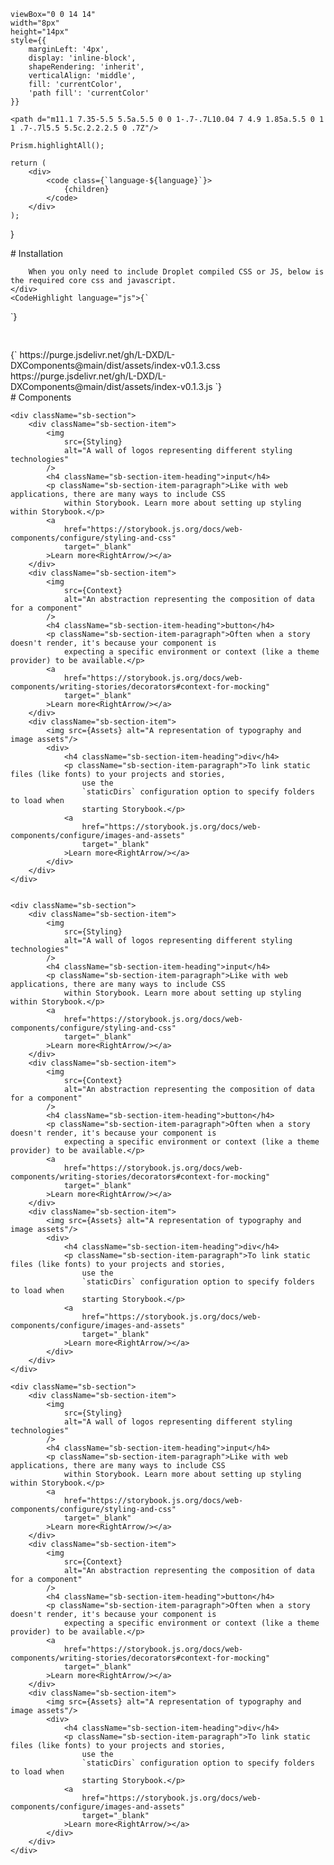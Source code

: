 



    viewBox="0 0 14 14"
    width="8px"
    height="14px"
    style={{
        marginLeft: '4px',
        display: 'inline-block',
        shapeRendering: 'inherit',
        verticalAlign: 'middle',
        fill: 'currentColor',
        'path fill': 'currentColor'
    }}
>
    <path d="m11.1 7.35-5.5 5.5a.5.5 0 0 1-.7-.7L10.04 7 4.9 1.85a.5.5 0 1 1 .7-.7l5.5 5.5c.2.2.2.5 0 .7Z"/>
</svg>


    Prism.highlightAll();

    return (
        <div>
            <code class={`language-${language}`}>
                {children}
            </code>
        </div>
    );
}



<Meta title="Configure your project"/>


<div className="sb-container">
    <div className='sb-section-title'>
        # Installation

        When you only need to include Droplet compiled CSS or JS, below is the required core css and javascript.
    </div>
    <CodeHighlight language="js">{`

<link href="https://cdn.jsdelivr.net/gh/L-DXD/L-DXComponents@main/dist/assets/index-v0.1.3.css" rel="stylesheet"/>
<script src="https://cdn.jsdelivr.net/gh/L-DXD/L-DXComponents@main/dist/assets/index-v0.1.3.js"></script>
`}</CodeHighlight>
    <pre className="prettyprint linenums">
    </pre>
    <CodeHighlight language="js">{`
https://purge.jsdelivr.net/gh/L-DXD/L-DXComponents@main/dist/assets/index-v0.1.3.css
https://purge.jsdelivr.net/gh/L-DXD/L-DXComponents@main/dist/assets/index-v0.1.3.js
`}</CodeHighlight>

</div>

<div className="sb-container">
    <div className='sb-section-title'>
        # Components
    </div>

    <div className="sb-section">
        <div className="sb-section-item">
            <img
                src={Styling}
                alt="A wall of logos representing different styling technologies"
            />
            <h4 className="sb-section-item-heading">input</h4>
            <p className="sb-section-item-paragraph">Like with web applications, there are many ways to include CSS
                within Storybook. Learn more about setting up styling within Storybook.</p>
            <a
                href="https://storybook.js.org/docs/web-components/configure/styling-and-css"
                target="_blank"
            >Learn more<RightArrow/></a>
        </div>
        <div className="sb-section-item">
            <img
                src={Context}
                alt="An abstraction representing the composition of data for a component"
            />
            <h4 className="sb-section-item-heading">button</h4>
            <p className="sb-section-item-paragraph">Often when a story doesn't render, it's because your component is
                expecting a specific environment or context (like a theme provider) to be available.</p>
            <a
                href="https://storybook.js.org/docs/web-components/writing-stories/decorators#context-for-mocking"
                target="_blank"
            >Learn more<RightArrow/></a>
        </div>
        <div className="sb-section-item">
            <img src={Assets} alt="A representation of typography and image assets"/>
            <div>
                <h4 className="sb-section-item-heading">div</h4>
                <p className="sb-section-item-paragraph">To link static files (like fonts) to your projects and stories,
                    use the
                    `staticDirs` configuration option to specify folders to load when
                    starting Storybook.</p>
                <a
                    href="https://storybook.js.org/docs/web-components/configure/images-and-assets"
                    target="_blank"
                >Learn more<RightArrow/></a>
            </div>
        </div>
    </div>


    <div className="sb-section">
        <div className="sb-section-item">
            <img
                src={Styling}
                alt="A wall of logos representing different styling technologies"
            />
            <h4 className="sb-section-item-heading">input</h4>
            <p className="sb-section-item-paragraph">Like with web applications, there are many ways to include CSS
                within Storybook. Learn more about setting up styling within Storybook.</p>
            <a
                href="https://storybook.js.org/docs/web-components/configure/styling-and-css"
                target="_blank"
            >Learn more<RightArrow/></a>
        </div>
        <div className="sb-section-item">
            <img
                src={Context}
                alt="An abstraction representing the composition of data for a component"
            />
            <h4 className="sb-section-item-heading">button</h4>
            <p className="sb-section-item-paragraph">Often when a story doesn't render, it's because your component is
                expecting a specific environment or context (like a theme provider) to be available.</p>
            <a
                href="https://storybook.js.org/docs/web-components/writing-stories/decorators#context-for-mocking"
                target="_blank"
            >Learn more<RightArrow/></a>
        </div>
        <div className="sb-section-item">
            <img src={Assets} alt="A representation of typography and image assets"/>
            <div>
                <h4 className="sb-section-item-heading">div</h4>
                <p className="sb-section-item-paragraph">To link static files (like fonts) to your projects and stories,
                    use the
                    `staticDirs` configuration option to specify folders to load when
                    starting Storybook.</p>
                <a
                    href="https://storybook.js.org/docs/web-components/configure/images-and-assets"
                    target="_blank"
                >Learn more<RightArrow/></a>
            </div>
        </div>
    </div>

    <div className="sb-section">
        <div className="sb-section-item">
            <img
                src={Styling}
                alt="A wall of logos representing different styling technologies"
            />
            <h4 className="sb-section-item-heading">input</h4>
            <p className="sb-section-item-paragraph">Like with web applications, there are many ways to include CSS
                within Storybook. Learn more about setting up styling within Storybook.</p>
            <a
                href="https://storybook.js.org/docs/web-components/configure/styling-and-css"
                target="_blank"
            >Learn more<RightArrow/></a>
        </div>
        <div className="sb-section-item">
            <img
                src={Context}
                alt="An abstraction representing the composition of data for a component"
            />
            <h4 className="sb-section-item-heading">button</h4>
            <p className="sb-section-item-paragraph">Often when a story doesn't render, it's because your component is
                expecting a specific environment or context (like a theme provider) to be available.</p>
            <a
                href="https://storybook.js.org/docs/web-components/writing-stories/decorators#context-for-mocking"
                target="_blank"
            >Learn more<RightArrow/></a>
        </div>
        <div className="sb-section-item">
            <img src={Assets} alt="A representation of typography and image assets"/>
            <div>
                <h4 className="sb-section-item-heading">div</h4>
                <p className="sb-section-item-paragraph">To link static files (like fonts) to your projects and stories,
                    use the
                    `staticDirs` configuration option to specify folders to load when
                    starting Storybook.</p>
                <a
                    href="https://storybook.js.org/docs/web-components/configure/images-and-assets"
                    target="_blank"
                >Learn more<RightArrow/></a>
            </div>
        </div>
    </div>
</div>


<style>
    {`
  .sb-container {
    margin-bottom: 48px;
  }

      .sb-section {
        width: 100%;
        display: flex;
        flex-direction: row;
        gap: 20px;
      }

      img {
        object-fit: cover;
      }

      .sb-section-title {
        margin-bottom: 32px;
      }

      .sb-section a:not(h1 a, h2 a, h3 a) {
        font-size: 14px;
      }

      .sb-section-item, .sb-grid-item {
        flex: 1;
        display: flex;
        flex-direction: column;
      }

      .sb-section-item-heading {
        padding-top: 20px !important;
        padding-bottom: 5px !important;
        margin: 0 !important;
      }
      .sb-section-item-paragraph {
        margin: 0;
        padding-bottom: 10px;
      }

      .sb-chevron {
        margin-left: 5px;
      }

      .sb-features-grid {
        display: grid;
        grid-template-columns: repeat(2, 1fr);
        grid-gap: 32px 20px;
      }

      .sb-socials {
        display: grid;
        grid-template-columns: repeat(4, 1fr);
      }

      .sb-socials p {
        margin-bottom: 10px;
      }

      .sb-explore-image {
        max-height: 32px;
        align-self: flex-start;
      }

      .sb-addon {
        width: 100%;
        display: flex;
        align-items: center;
        position: relative;
        background-color: #EEF3F8;
        border-radius: 5px;
        border: 1px solid rgba(0, 0, 0, 0.05);
        background: #EEF3F8;
        height: 180px;
        margin-bottom: 48px;
        overflow: hidden;
      }

      .sb-addon-text {
        padding-left: 48px;
        max-width: 240px;
      }

      .sb-addon-text h4 {
        padding-top: 0px;
      }

      .sb-addon-img {
        position: absolute;
        left: 345px;
        top: 0;
        height: 100%;
        width: 200%;
        overflow: hidden;
      }

      .sb-addon-img img {
        width: 650px;
        transform: rotate(-15deg);
        margin-left: 40px;
        margin-top: -72px;
        box-shadow: 0 0 1px rgba(255, 255, 255, 0);
        backface-visibility: hidden;
      }

      @media screen and (max-width: 800px) {
        .sb-addon-img {
          left: 300px;
        }
      }

      @media screen and (max-width: 600px) {
        .sb-section {
          flex-direction: column;
        }

        .sb-features-grid {
          grid-template-columns: repeat(1, 1fr);
        }

        .sb-socials {
          grid-template-columns: repeat(2, 1fr);
        }

        .sb-addon {
          height: 280px;
          align-items: flex-start;
          padding-top: 32px;
          overflow: hidden;
        }

        .sb-addon-text {
          padding-left: 24px;
        }

        .sb-addon-img {
          right: 0;
          left: 0;
          top: 130px;
          bottom: 0;
          overflow: hidden;
          height: auto;
          width: 124%;
        }

        .sb-addon-img img {
          width: 1200px;
          transform: rotate(-12deg);
          margin-left: 0;
          margin-top: 48px;
          margin-bottom: -40px;
          margin-left: -24px;
        }
      }


`}
</style>


